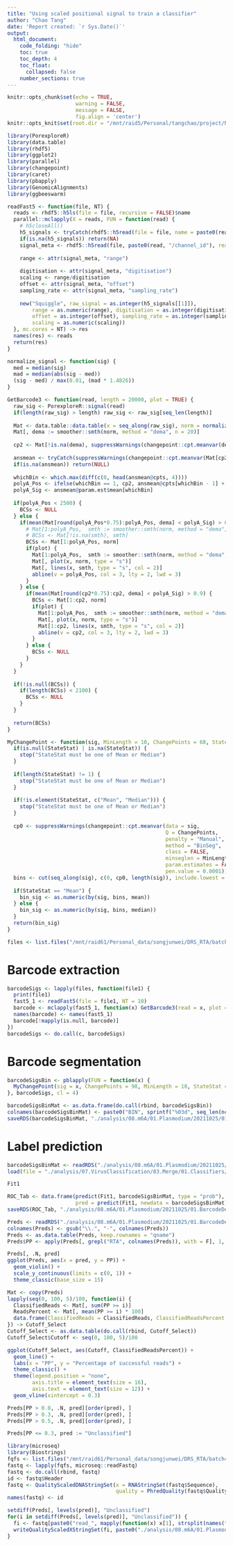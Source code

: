 ```yaml
---
title: "Using scaled positional signal to train a classifier"
author: "Chao Tang"
date: 'Report created: `r Sys.Date()`'
output: 
  html_document: 
    code_folding: "hide"
    toc: true
    toc_depth: 4
    toc_float: 
      collapsed: false
    number_sections: true
---
```


```r
knitr::opts_chunk$set(echo = TRUE, 
                      warning = FALSE, 
                      message = FALSE, 
                      fig.align = 'center')
knitr::opts_knit$set(root.dir = "/mnt/raid5/Personal/tangchao/project/Nanopore/BarcodeDecomplex")
```

```r
library(PorexploreR)
library(data.table)
library(rhdf5)
library(ggplot2)
library(parallel)
library(changepoint)
library(caret)
library(pbapply)
library(GenomicAlignments)
library(ggbeeswarm)
```

```r
readFast5 <- function(file, NT) {
  reads <- rhdf5::h5ls(file = file, recursive = FALSE)$name
  parallel::mclapply(X = reads, FUN = function(read) {
    # h5closeAll()
    h5_signals <- tryCatch(rhdf5::h5read(file = file, name = paste0(read, "/Raw"), read.attributes = TRUE), error = function(e) NA)
    if(is.na(h5_signals)) return(NA)
    signal_meta <- rhdf5::h5read(file, paste0(read, "/channel_id"), read.attributes = TRUE)
    
    range <- attr(signal_meta, "range")
    
    digitisation <- attr(signal_meta, "digitisation")
    scaling <- range/digitisation
    offset <- attr(signal_meta, "offset")
    sampling_rate <- attr(signal_meta, "sampling_rate")
    
    new("Squiggle", raw_signal = as.integer(h5_signals[[1]]), 
        range = as.numeric(range), digitisation = as.integer(digitisation), 
        offset = as.integer(offset), sampling_rate = as.integer(sampling_rate), 
        scaling = as.numeric(scaling))
  }, mc.cores = NT) -> res
  names(res) <- reads
  return(res)
}

normalize_signal <- function(sig) {
  med = median(sig)
  mad = median(abs(sig - med))
  (sig - med) / max(0.01, (mad * 1.4826))
}

GetBarcode3 <- function(read, length = 20000, plot = TRUE) {
  raw_sig <- PorexploreR::signal(read)
  if(length(raw_sig) > length) raw_sig <- raw_sig[seq_len(length)]
  
  Mat <- data.table::data.table(x = seq_along(raw_sig), norm = normalize_signal(raw_sig))
  Mat[, dema := smoother::smth(norm, method = "dema", n = 20)]
  
  cp2 <- Mat[!is.na(dema), suppressWarnings(changepoint::cpt.meanvar(dema, class = FALSE))[[1]]] + Mat[!is.na(dema), min(x)]
  
  ansmean <- tryCatch(suppressWarnings(changepoint::cpt.meanvar(Mat[cp2:nrow(Mat), dema], penalty = "Asymptotic", pen.value = 1e-10, method = "PELT")), error = function(e) NA)
  if(is.na(ansmean)) return(NULL)
  
  whichBin <- which.max(diff(c(0, head(ansmean@cpts, 4))))
  polyA_Pos <- ifelse(whichBin == 1, cp2, ansmean@cpts[whichBin - 1] + cp2)
  polyA_Sig <- ansmean@param.est$mean[whichBin]
  
  if(polyA_Pos < 2500) {
    BCSs <- NULL
  } else {
    if(mean(Mat[round(polyA_Pos*0.75):polyA_Pos, dema] < polyA_Sig) > 0.9) {
      # Mat[1:polyA_Pos,  smth := smoother::smth(norm, method = "dema", n = round(polyA_Pos/400), v = 1)]
      # BCSs <- Mat[!is.na(smth), smth]
      BCSs <- Mat[1:polyA_Pos, norm]
      if(plot) {
        Mat[1:polyA_Pos,  smth := smoother::smth(norm, method = "dema", n = round(polyA_Pos/400), v = 1)]
        Mat[, plot(x, norm, type = "s")]
        Mat[, lines(x, smth, type = "s", col = 2)]
        abline(v = polyA_Pos, col = 3, lty = 2, lwd = 3)
      }
    } else {
      if(mean(Mat[round(cp2*0.75):cp2, dema] < polyA_Sig) > 0.9) {
        BCSs <- Mat[1:cp2, norm]
        if(plot) {
          Mat[1:polyA_Pos,  smth := smoother::smth(norm, method = "dema", n = round(polyA_Pos/400), v = 1)]
          Mat[, plot(x, norm, type = "s")]
          Mat[1:cp2, lines(x, smth, type = "s", col = 2)]
          abline(v = cp2, col = 3, lty = 2, lwd = 3)
        }
      } else {
        BCSs <- NULL
      }
    }
  }
  
  if(!is.null(BCSs)) {
    if(length(BCSs) < 2100) {
      BCSs <- NULL
    }
  }
  
  return(BCSs)
}

MyChangePoint <- function(sig, MinLength = 10, ChangePoints = 68, StateStat = "Mean") {
  if(is.null(StateStat) | is.na(StateStat)) {
    stop("StateStat must be one of Mean or Median")
  }
  
  if(length(StateStat) != 1) {
    stop("StateStat must be one of Mean or Median")
  }
  
  if(!is.element(StateStat, c("Mean", "Median"))) {
    stop("StateStat must be one of Mean or Median")
  }
  
  cp0 <- suppressWarnings(changepoint::cpt.meanvar(data = sig, 
                                                   Q = ChangePoints, 
                                                   penalty = "Manual", 
                                                   method = "BinSeg", 
                                                   class = FALSE, 
                                                   minseglen = MinLength, 
                                                   param.estimates = FALSE, 
                                                   pen.value = 0.0001)) - 0.5
  bins <- cut(seq_along(sig), c(0, cp0, length(sig)), include.lowest = T, labels = FALSE)
  
  if(StateStat == "Mean") {
    bin_sig <- as.numeric(by(sig, bins, mean))
  } else {
    bin_sig <- as.numeric(by(sig, bins, median))
  }
  return(bin_sig)
}
```

```r
files <- list.files("/mnt/raid61/Personal_data/songjunwei/DRS_RTA/batch4_f5_fq/20211022_1301_MN26652_FAQ89815_36b5e210/fast5_pass", "fast5$", recursive = TRUE, full.names = TRUE)
```

# Barcode extraction

```r
barcodeSigs <- lapply(files, function(file1) {
  print(file1)
  fast5_1 <- readFast5(file = file1, NT = 10)
  barcode <- mclapply(fast5_1, function(x) GetBarcode3(read = x, plot = F), mc.cores = 10)
  names(barcode) <- names(fast5_1)
  barcode[!mapply(is.null, barcode)]
})
barcodeSigs <- do.call(c, barcodeSigs)
```

# Barcode segmentation

```r
barcodeSigsBin <- pblapply(FUN = function(x) {
  MyChangePoint(sig = x, ChangePoints = 98, MinLength = 10, StateStat = "Mean")
}, barcodeSigs, cl = 4)
```

```r
barcodeSigsBinMat <- as.data.frame(do.call(rbind, barcodeSigsBin))
colnames(barcodeSigsBinMat) <- paste0("BIN", sprintf("%03d", seq_len(ncol(barcodeSigsBinMat))))
saveRDS(barcodeSigsBinMat, "./analysis/08.m6A/01.Plasmodium/20211025/01.BarcodeDecomplex/barcodeSigsBinMat.Rds")
```

# Label prediction

```r
barcodeSigsBinMat <- readRDS("./analysis/08.m6A/01.Plasmodium/20211025/01.BarcodeDecomplex/barcodeSigsBinMat.Rds")
load(file = "./analysis/07.VirusClassification/03.Merge/01.Classifiers/20211008_6.RData")
```

```r
Fit1
```

```r
ROC_Tab <- data.frame(predict(Fit1, barcodeSigsBinMat, type = "prob"), 
                      pred = predict(Fit1, newdata = barcodeSigsBinMat))
saveRDS(ROC_Tab, "./analysis/08.m6A/01.Plasmodium/20211025/01.BarcodeDecomplex/BarcodesPrediction.Rds")
```

```r
Preds <- readRDS("./analysis/08.m6A/01.Plasmodium/20211025/01.BarcodeDecomplex/BarcodesPrediction.Rds")
colnames(Preds) <- gsub("\\.", "-", colnames(Preds))
Preds <- as.data.table(Preds, keep.rownames = "qname")
Preds$PP <- apply(Preds[, grepl("RTA", colnames(Preds)), with = F], 1, max)
```

```r
Preds[, .N, pred]
ggplot(Preds, aes(x = pred, y = PP)) + 
  geom_violin() + 
  scale_y_continuous(limits = c(0, 1)) + 
  theme_classic(base_size = 15)
```

```r
Mat <- copy(Preds)
lapply(seq(0, 100, 5)/100, function(i) {
  ClassifiedReads <- Mat[, sum(PP >= i)]
  ReadsPercent <- Mat[, mean(PP >= i) * 100]
  data.frame(ClassifiedReads = ClassifiedReads, ClassifiedReadsPercent = ReadsPercent)
}) -> Cutoff_Select
Cutoff_Select <- as.data.table(do.call(rbind, Cutoff_Select))
Cutoff_Select$Cutoff <- seq(0, 100, 5)/100
```

```r
ggplot(Cutoff_Select, aes(Cutoff, ClassifiedReadsPercent)) + 
  geom_line() + 
  labs(x = "PP", y = "Percentage of successful reads") + 
  theme_classic() + 
  theme(legend.position = "none", 
        axis.title = element_text(size = 16), 
        axis.text = element_text(size = 12)) + 
  geom_vline(xintercept = 0.3)
```

```r
Preds[PP > 0.0, .N, pred][order(pred), ]
Preds[PP > 0.3, .N, pred][order(pred), ]
Preds[PP > 0.5, .N, pred][order(pred), ]
```

```r
Preds[PP <= 0.3, pred := "Unclassified"]
```

```r
library(microseq)
library(Biostrings)
fqfs <- list.files("/mnt/raid61/Personal_data/songjunwei/DRS_RTA/batch4_f5_fq/hac_fastq/pass", "fastq", full.names = TRUE)
fastq <- lapply(fqfs, microseq::readFastq)
fastq <- do.call(rbind, fastq)
id <- fastq$Header
fastq <- QualityScaledDNAStringSet(x = RNAStringSet(fastq$Sequence), 
                                   quality = PhredQuality(fastq$Quality))
names(fastq) <- id
```

```r
setdiff(Preds[, levels(pred)], "Unclassified")
for(i in setdiff(Preds[, levels(pred)], "Unclassified")) {
  fi <- fastq[paste0("read_", mapply(function(x) x[1], strsplit(names(fastq), " "))) %in% Preds[pred == i, qname]]
  writeQualityScaledXStringSet(fi, paste0("./analysis/08.m6A/01.Plasmodium/20211025/02.SplitFastq/", i, ".fastq"))
}
```

